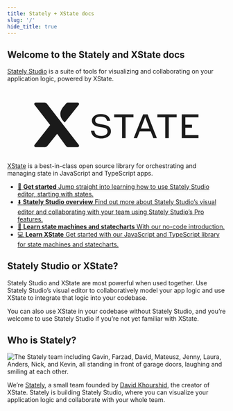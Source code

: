 ```yaml
---
title: Stately + XState docs
slug: '/'
hide_title: true
---
```


## Welcome to the Stately and XState docs

[Stately Studio](studio.mdx) is a suite of tools for visualizing and collaborating on your application logic, powered by XState.

<div class="docs-intro">
    <h2 class="docs-intro-logo-heading" id="xstate">
      <svg alt="XState" viewBox="0 0 818 222" xmlns="http://www.w3.org/2000/svg"><g fill="currentColor" fill-rule="evenodd"><path d="M349.953 70.14c20.78 0 33.34 8.767 35.358 24.687l.061.48H373.49l-.074-.333c-2.34-10.754-9.356-15.342-23.463-15.342-12.799 0-20.752 5.323-20.752 13.889 0 8.456 3.477 12.681 24.072 15.378 21.535 2.94 34.883 8.334 34.883 26.096 0 15.089-15.264 26.467-35.5 26.467-29.518 0-37.608-15.437-39.196-28.39l-.059-.478h12.76l.054.363c1.47 9.876 5.691 19.016 26.438 19.016 13.178 0 22.74-6.83 22.74-16.239 0-10.026-5.659-13.879-24.218-16.485-17.819-2.376-34.307-7.016-34.307-24.738 0-14.122 13.914-24.371 33.085-24.371Zm122.576 1.11v11.316h-29.547v77.787H429.79V82.566h-29.547V71.25h72.285Zm52.908 0 34.709 89.103h-13.108l-9.947-25.427h-41.344l-9.8 25.427h-12.549l35.283-89.104h16.756Zm108.826 0v11.316h-29.547v77.787h-13.188V82.569H561.98V71.252h72.282v-.003Zm81.737 0v11.316h-49.311v27.44h25.027v11.195h-25.027v27.832H716v11.317h-62.5v-89.1H716ZM516.49 81.711l-16.154 42.994h32.306l-16.153-42.994ZM106.363 27l33.464.272c3.251.026 6.31 1.54 8.304 4.108l119.56 154.056c2.71 3.488.22 8.564-4.192 8.564h-35.035c-3.31 0-6.432-1.543-8.44-4.172l-33.345-45.635-36.905 45.777a10.623 10.623 0 0 1-8.33 4.03H106.32c-4.437 0-6.917-5.122-4.165-8.603l58.543-74.144-58.595-75.718c-2.68-3.51-.154-8.569 4.263-8.532Zm157.091 0c4.46-.034 6.973 5.108 4.207 8.603l-52.239 66.006c-3.726-2.932-32.644-27.14-4.745-59.556 0 0 2.183-2.554 4.435-5.195l.436-.511.435-.51a676.11 676.11 0 0 0 3.842-4.533c2.759-3.339 5.03-4.005 8.247-4.03L263.454 27Z"/></g></svg>
    </h2>
    <p><a href="./docs/xstate">XState</a> is a best-in-class open source library
      for orchestrating and managing state in JavaScript and TypeScript apps.</p>
</div>

<ul className="content-boxes">
  <li>
    <a className="link-box" href="./docs/states">
      🏁 <strong>Get started</strong> Jump straight into learning how to use
      Stately Studio editor, starting with states.
    </a>
  </li>
  <li>
    <a className="link-box" href="./docs/studio">
      ⬇️ <strong>Stately Studio overview</strong> Find out more about Stately
      Studio’s visual editor and collaborating with your team using Stately
      Studio’s Pro features.
    </a>
  </li>
  <li>
    <a className="link-box" href="./docs/state-machines-and-statecharts">
      🧠 <strong>Learn state machines and statecharts</strong> With our no-code
      introduction.
    </a>
  </li>
  <li>
    <a className="link-box" href="./docs/xstate">
      💻 <strong>Learn XState</strong> Get started with our JavaScript and
      TypeScript library for state machines and statecharts.
    </a>
  </li>
</ul>

<EmbedMachine
  name="Default machine"
  embedURL="https://stately.ai/registry/editor/embed/5b170468-d66a-4136-84c8-676c8fea82e8?machineId=3e69d71f-1eda-41af-bee0-e82031d3f810"
/>

## Stately Studio or XState?

Stately Studio and XState are most powerful when used together. Use Stately Studio’s visual editor to collaboratively model your app logic and use XState to integrate that logic into your codebase.

You can also use XState in your codebase without Stately Studio, and you’re welcome to use Stately Studio if you’re not yet familiar with XState.

## Who is Stately?

![The Stately team including Gavin, Farzad, David, Mateusz, Jenny, Laura, Anders, Nick, and Kevin, all standing in front of garage doors, laughing and smiling at each other.](/stately.png)

We’re [Stately](https://stately.ai), a small team founded by [David Khourshid](https://twitter.com/davidkpiano), the creator of XState. Stately is building Stately Studio, where you can visualize your application logic and collaborate with your whole team.
